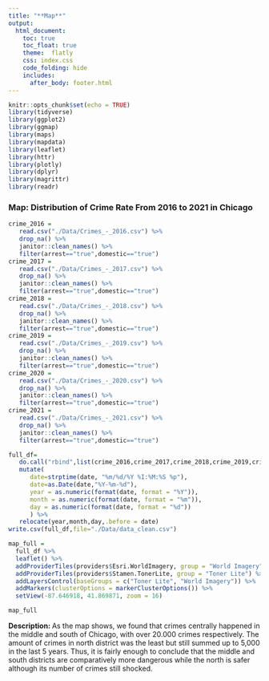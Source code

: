 ```yaml
---
title: "**Map**"
output: 
  html_document:
    toc: true
    toc_float: true
    theme:  flatly
    css: index.css
    code_folding: hide
    includes:
      after_body: footer.html
---
```


```r
knitr::opts_chunk$set(echo = TRUE)
library(tidyverse)
library(ggplot2)
library(ggmap)
library(maps)
library(mapdata)
library(leaflet)
library(httr)
library(plotly)
library(dplyr)
library(magrittr)
library(readr)
```


### **Map: Distribution of Crime Rate From 2016 to 2021 in Chicago**

```r
crime_2016 =
   read.csv("./Data/Crimes_-_2016.csv") %>% 
   drop_na() %>% 
   janitor::clean_names() %>%
   filter(arrest=="true",domestic=="true")
crime_2017 =
   read.csv("./Data/Crimes_-_2017.csv") %>% 
   drop_na() %>% 
   janitor::clean_names() %>%
   filter(arrest=="true",domestic=="true")
crime_2018 =
   read.csv("./Data/Crimes_-_2018.csv") %>% 
   drop_na() %>% 
   janitor::clean_names() %>%
   filter(arrest=="true",domestic=="true")
crime_2019 =
   read.csv("./Data/Crimes_-_2019.csv") %>% 
   drop_na() %>% 
   janitor::clean_names() %>%
   filter(arrest=="true",domestic=="true")
crime_2020 =
   read.csv("./Data/Crimes_-_2020.csv") %>% 
   drop_na() %>% 
   janitor::clean_names() %>%
   filter(arrest=="true",domestic=="true")
crime_2021 =
   read.csv("./Data/Crimes_-_2021.csv") %>% 
   drop_na() %>% 
   janitor::clean_names() %>%
   filter(arrest=="true",domestic=="true")
```


```r
full_df=
   do.call("rbind",list(crime_2016,crime_2017,crime_2018,crime_2019,crime_2020,crime_2020,crime_2021)) %>% 
   mutate(
      date=strptime(date, "%m/%d/%Y %I:%M:%S %p"),
      date=as.Date(date,"%Y-%m-%d"),
      year = as.numeric(format(date, format = "%Y")),
      month = as.numeric(format(date, format = "%m")),
      day = as.numeric(format(date, format = "%d"))
      ) %>% 
   relocate(year,month,day,.before = date)
write.csv(full_df,file="./Data/data_clean.csv")
```


```r
map_full = 
  full_df %>%
  leaflet() %>%
  addProviderTiles(providers$Esri.WorldImagery, group = "World Imagery") %>%
  addProviderTiles(providers$Stamen.TonerLite, group = "Toner Lite") %>%
  addLayersControl(baseGroups = c("Toner Lite", "World Imagery")) %>%
  addMarkers(clusterOptions = markerClusterOptions()) %>%
  setView(-87.646918, 41.869871, zoom = 16)

map_full
```

**Description: **As the map shows, we found that crimes centrally happened in the middle and south of Chicago, with over 20.000 crimes respectively. The amount of crimes in north district was the least but still summed up to 5,000 in the last 5 years. Thus, it is fairly enough to conclude that the middle and south districts are comparatively more dangerous while the north is safer although its number of crimes still shocked.
